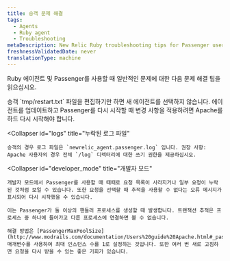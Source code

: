 ```yaml
---
title: 승객 문제 해결
tags:
  - Agents
  - Ruby agent
  - Troubleshooting
metaDescription: New Relic Ruby troubleshooting tips for Passenger users.
freshnessValidatedDate: never
translationType: machine
---
```


Ruby 에이전트 및 Passenger를 사용할 때 일반적인 문제에 대한 다음 문제 해결 팁을 읽으십시오.

<CollapserGroup>
  <Collapser
    id="agent"
    title="에이전트 다시 시작"
  >
    승객 `tmp/restart.txt` 파일을 편집하기만 하면 새 에이전트를 선택하지 않습니다. 에이전트를 업데이트하고 Passenger를 다시 시작할 때 변경 사항을 적용하려면 Apache를 하드 다시 시작해야 합니다.
  </Collapser>

  <Collapser
    id="logs"
    title="누락된 로그 파일"
  >
    승객의 경우 로그 파일은 `newrelic_agent.passenger.log` 입니다. 권장 사항: Apache 사용자의 경우 전체 `/log` 디렉터리에 대한 쓰기 권한을 제공하십시오.
  </Collapser>

  <Collapser
    id="developer_mode"
    title="개발자 모드"
  >
    개발자 모드에서 Passenger를 사용할 때 때때로 요청 목록이 사라지거나 일부 요청이 누락된 것처럼 보일 수 있습니다. 또한 요청을 선택할 때 추적을 사용할 수 없다는 오류 메시지가 표시되어 다시 시작했을 수 있습니다.

    이는 Passenger가 둘 이상의 핸들러 프로세스를 생성할 때 발생합니다. 트랜잭션 추적은 프로세스 중 하나에 들어가고 다른 프로세스에 연결하면 볼 수 없습니다.

    해결 방법은 [PassengerMaxPoolSize](http://www.modrails.com/documentation/Users%20guide%20Apache.html#_passengermaxpoolsize_lt_integer_gt) 매개변수를 사용하여 최대 인스턴스 수를 1로 설정하는 것입니다. 또한 여러 번 새로 고침하면 요청을 다시 받을 수 있는 좋은 기회가 있습니다.
  </Collapser>
</CollapserGroup>
